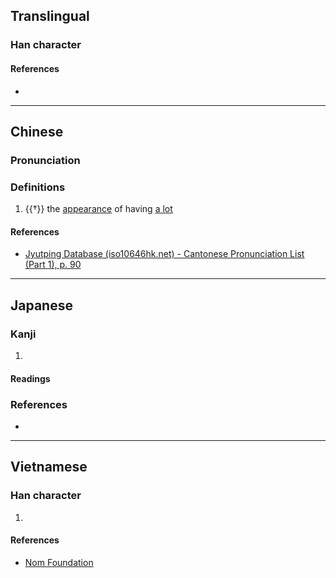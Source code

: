 {{character info}}
==Translingual==

===Han character===
{{Han char|rn=36|rad=夕|as=12|sn=15|four=|canj=TVNIN|ids=⿰甚多}}

====References====
* {{Han ref|kx=0247.241|dkj=05818|dj=0492.200|hdz=20866.110|uh=5926|ud=22822}}

----

==Chinese==
{{zh-forms}}

===Pronunciation===
{{zh-pron
|m=chěn
|c=cam2
|cat=
}}

===Definitions===
{{zh-hanzi}}

# {{†}} the [[appearance]] of having [[a lot]]

====References====
* [http://www.iso10646hk.net/jp/document/download.jsp Jyutping Database (iso10646hk.net) - Cantonese Pronunciation List (Part 1), p. 90]

----

==Japanese==

===Kanji===
{{ja-kanji|grade=|rs=夕12}}

# {{rfdef|ja}}

====Readings====
{{ja-readings
|on=ちん
}}

===References===
* {{R:Koseki Moji|066700}}

----

==Vietnamese==

===Han character===
{{vi-readings|reading=lắm|rs=夕12}}

# {{rfdef|vi|sort=夕12}}

====References====
* [http://nomfoundation.org/common/nom_details.php?codepoint=5926 Nom Foundation]